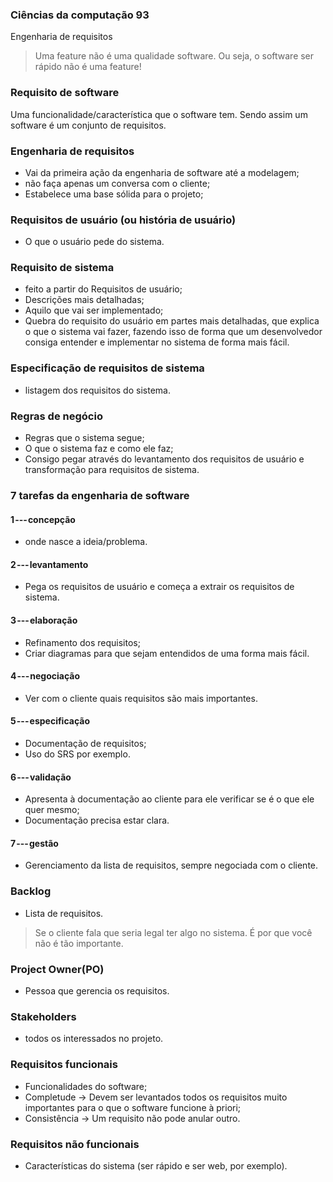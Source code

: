 




### Ciências da computação 93

Engenharia de requisitos

> Uma feature não é uma qualidade software. Ou seja, o software ser
> rápido não é uma feature!








### Requisito de software

Uma funcionalidade/característica que o software tem. Sendo assim um
software é um conjunto de requisitos.








### Engenharia de requisitos

-   Vai da primeira ação da engenharia de software até a modelagem;
-   não faça apenas um conversa com o cliente;
-   Estabelece uma base sólida para o projeto;








### Requisitos de usuário (ou história de usuário)

-   O que o usuário pede do sistema.








### Requisito de sistema

-   feito a partir do Requisitos de usuário;
-   Descrições mais detalhadas;
-   Aquilo que vai ser implementado;
-   Quebra do requisito do usuário em partes mais detalhadas, que
    explica o que o sistema vai fazer, fazendo isso de forma que um
    desenvolvedor consiga entender e implementar no sistema de forma
    mais fácil.








### Especificação de requisitos de sistema

-   listagem dos requisitos do sistema.








### Regras de negócio

-   Regras que o sistema segue;
-   O que o sistema faz e como ele faz;
-   Consigo pegar através do levantamento dos requisitos de usuário e
    transformação para requisitos de sistema.








### 7 tarefas da engenharia de software

#### 1 --- concepção

-   onde nasce a ideia/problema.

#### 2 --- levantamento

-   Pega os requisitos de usuário e começa a extrair os requisitos de
    sistema.

#### 3 --- elaboração

-   Refinamento dos requisitos;
-   Criar diagramas para que sejam entendidos de uma forma mais fácil.

#### 4 --- negociação

-   Ver com o cliente quais requisitos são mais importantes.

#### 5 --- especificação

-   Documentação de requisitos;
-   Uso do SRS por exemplo.

#### 6 --- validação

-   Apresenta à documentação ao cliente para ele verificar se é o que
    ele quer mesmo;
-   Documentação precisa estar clara.

#### 7 --- gestão

-   Gerenciamento da lista de requisitos, sempre negociada com o
    cliente.








### Backlog

-   Lista de requisitos.








> Se o cliente fala que seria legal ter algo no sistema. É por que você
> não é tão importante.








### Project Owner(PO)

-   Pessoa que gerencia os requisitos.








### Stakeholders

-   todos os interessados no projeto.








### Requisitos funcionais

-   Funcionalidades do software;
-   Completude → Devem ser levantados todos os requisitos muito
    importantes para o que o software funcione à priori;
-   Consistência → Um requisito não pode anular outro.








### Requisitos não funcionais

-   Características do sistema (ser rápido e ser web, por exemplo).



